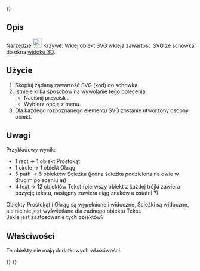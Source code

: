 <languages/>
{{UnfinishedDocu{{#translation:}}}}

{{Docnav/pl
|[[Curves_ParametricSolid/pl|Bryła parametryczna]]
|[[Curves_ToConsole/pl|Na konsolę]]
|[[Curves_Workbench/pl|środowisko pracy Krzywe]]
|IconL=Curves_ParametricSolid.svg
|IconR=Curves_ToConsole.svg
|IconC=Curves_workbench_icon.svg
}}

{{GuiCommand/pl
|Name=Curves PasteSVG
|Name/pl=Krzywe: Wklej obiekt SVG
|MenuLocation=Misc. → Paste SVG
|Workbenches=[[Curves_Workbench/pl|Krzywe]]
}}

<span id="Description"></span>
==Opis==

Narzędzie [[Image:Curves_PasteSVG.svg|24px]] [[Curves_PasteSVG/pl|Krzywe: Wklej obiekt SVG]] wkleja zawartość SVG ze schowka do okna [[3D_view/pl|widoku 3D]].

<span id="Usage"></span>
==Użycie==

# Skopiuj żądaną zawartość SVG (kod) do schowka.
# Istnieje kilka sposobów na wywołanie tego polecenia:
#* Naciśnij przycisk {{Button|[[Image:Curves_PasteSVG.svg|24px]] [[Curves_PasteSVG/pl|Wklej zawartość SVG]]}}.
#* Wybierz opcję {{MenuCommand|Misc. → [[Image:Curves_PasteSVG.svg|24px]] PasteSVG}} z menu.
# Dla każdego rozpoznanego elementu SVG zostanie utworzony osobny obiekt.

<span id="Notes"></span>
==Uwagi==

Przykładowy wynik:
* 1 rect -> 1 obiekt Prostokąt
* 1 circle -> 1 obiekt Okrąg
* 5 path -> 6 obiektów Ścieżka (jedna ścieżka podzielona na dwie w drugim poleceniu '''m''')
* 4 text -> 12 obiektów Tekst (pierwszy obiekt z każdej trójki zawiera pozycję tekstu, następny zawiera ciąg znaków a ostatni ?)
Obiekty Prostokąt i Okrąg są wypełnione i widoczne, Ścieżki są widoczne, ale nic nie jest wyświetlane dla żadnego obiektu Tekst.<br>
Jakie jest zastosowanie tych obiektów?

<span id="Properties"></span>
==Właściwości==

Te obiekty nie mają dodatkowych właściwości.


{{Docnav/pl
|[[Curves_ParametricSolid/pl|Bryła parametryczna]]
|[[Curves_ToConsole/pl|Na konsolę]]
|[[Curves_Workbench/pl|środowisko pracy Krzywe]]
|IconL=Curves_ParametricSolid.svg
|IconR=Curves_ToConsole.svg
|IconC=Curves_workbench_icon.svg
}}

{{Curves Tools navi{{#translation:}}}}
{{Userdocnavi{{#translation:}}}}